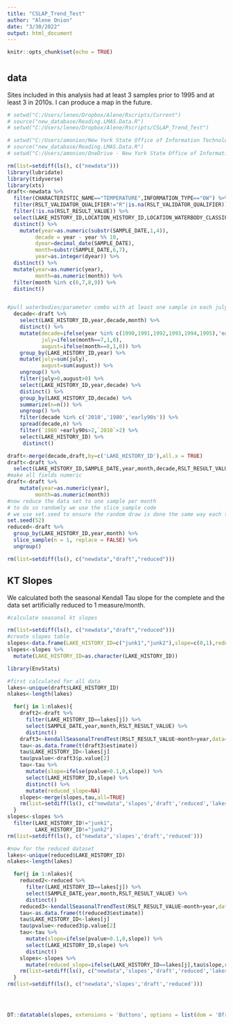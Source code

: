 ```yaml
---
title: "CSLAP_Trend_Test"
author: "Alene Onion"
date: "3/30/2022"
output: html_document
---
```


```r
knitr::opts_chunk$set(echo = TRUE)
```

#  {.tabset}

## data

Sites included in this analysis had at least 3 samples prior to 1995 and at least 3 in 2010s. I can produce a map in the future.

```r

# setwd("C:/Users/leneo/Dropbox/Alene/Rscripts/Current")
# source("new_database/Reading.LMAS.Data.R")
# setwd("C:/Users/leneo/Dropbox/Alene/Rscripts/CSLAP_Trend_Test")

# setwd("C:/Users/amonion/New York State Office of Information Technology Services/BWAM - Lakes Database/Current")
# source("new_database/Reading.LMAS.Data.R")
# setwd("C:/Users/amonion/OneDrive - New York State Office of Information Technology Services/Rscripts/CSLAP_Trend_Test")

rm(list=setdiff(ls(), c("newdata")))
library(lubridate)
library(tidyverse)
library(xts)
draft<-newdata %>% 
  filter(CHARACTERISTIC_NAME=="TEMPERATURE",INFORMATION_TYPE=="OW") %>% 
  filter(RSLT_VALIDATOR_QUALIFIER!="R"|is.na(RSLT_VALIDATOR_QUALIFIER)) %>% 
  filter(!is.na(RSLT_RESULT_VALUE)) %>% 
  select(LAKE_HISTORY_ID,LOCATION_HISTORY_ID,LOCATION_WATERBODY_CLASSIFICATION,LOCATION_X_COORDINATE,LOCATION_Y_COORDINATE,SAMPLE_DATE,RSLT_RESULT_VALUE) %>%
  distinct() %>% 
    mutate(year=as.numeric(substr(SAMPLE_DATE,1,4)),
         decade = year - year %% 10,
         dyear=decimal_date(SAMPLE_DATE),
         month=substr(SAMPLE_DATE,6,7),
         year=as.integer(dyear)) %>% 
  distinct() %>% 
  mutate(year=as.numeric(year),
         month=as.numeric(month)) %>% 
  filter(month %in% c(6,7,8,9)) %>% 
  distinct() 


#pull waterbodies/parameter combo with at least one sample in each july august, and at least three years in the 80s/early 90s and 2010s
  decade<-draft %>% 
    select(LAKE_HISTORY_ID,year,decade,month) %>% 
    distinct() %>% 
    mutate(decade=ifelse(year %in% c(1990,1991,1992,1993,1994,1995),'early90s',decade),
           july=ifelse(month==7,1,0),
           august=ifelse(month==8,1,0)) %>% 
    group_by(LAKE_HISTORY_ID,year) %>% 
    mutate(july=sum(july),
           august=sum(august)) %>% 
    ungroup() %>% 
    filter(july>0,august>0) %>% 
    select(LAKE_HISTORY_ID,year,decade) %>% 
    distinct() %>% 
    group_by(LAKE_HISTORY_ID,decade) %>% 
    summarize(n=n()) %>% 
    ungroup() %>% 
    filter(decade %in% c('2010','1980','early90s')) %>% 
    spread(decade,n) %>% 
    filter(`1980`+early90s>2,`2010`>2) %>% 
    select(LAKE_HISTORY_ID) %>% 
     distinct()

draft<-merge(decade,draft,by=c('LAKE_HISTORY_ID'),all.x = TRUE)
draft<-draft %>% 
  select(LAKE_HISTORY_ID,SAMPLE_DATE,year,month,decade,RSLT_RESULT_VALUE) %>% distinct()
#make all fields numeric
draft<-draft %>% 
    mutate(year=as.numeric(year),
         month=as.numeric(month))
#now reduce the data set to one sample per month
# to do so randomly we use the slice_sample code
# we use set.seed to ensure the random draw is done the same way each time
set.seed(52)
reduced<-draft %>% 
  group_by(LAKE_HISTORY_ID,year,month) %>%
  slice_sample(n = 1, replace = FALSE) %>%
  ungroup() 

rm(list=setdiff(ls(), c("newdata","draft","reduced")))
```

## KT Slopes

We calculated both the seasonal Kendall Tau slope for the complete and the data set artificially reduced to 1 measure/month.

```r
#calculate seasonal kt slopes

rm(list=setdiff(ls(), c("newdata","draft","reduced")))
#create slopes table
slopes<-data.frame(LAKE_HISTORY_ID=c("junk1","junk2"),slope=c(0,1),reduced_slope=c(0,1))
slopes<-slopes %>% 
  mutate(LAKE_HISTORY_ID=as.character(LAKE_HISTORY_ID))

library(EnvStats)

#first calculated for all data
lakes<-unique(draft$LAKE_HISTORY_ID)
nlakes<-length(lakes)

  for(j in 1:nlakes){
    draft2<-draft %>% 
      filter(LAKE_HISTORY_ID==lakes[j]) %>% 
      select(SAMPLE_DATE,year,month,RSLT_RESULT_VALUE) %>% 
      distinct() 
    draft3<-kendallSeasonalTrendTest(RSLT_RESULT_VALUE~month+year,data=draft2)
    tau<-as.data.frame(t(draft3$estimate))
    tau$LAKE_HISTORY_ID<-lakes[j]
    tau$pvalue<-draft3$p.value[2]
    tau<-tau %>% 
      mutate(slope=ifelse(pvalue>0.1,0,slope)) %>% 
      select(LAKE_HISTORY_ID,slope) %>% 
      distinct() %>% 
      mutate(reduced_slope=NA)
    slopes<-merge(slopes,tau,all=TRUE)
    rm(list=setdiff(ls(), c("newdata",'slopes','draft','reduced','lakes','nlakes','j')))
  }
slopes<-slopes %>% 
  filter(LAKE_HISTORY_ID!="junk1",
         LAKE_HISTORY_ID!="junk2")
rm(list=setdiff(ls(), c("newdata",'slopes','draft','reduced')))

#now for the reduced dataset
lakes<-unique(reduced$LAKE_HISTORY_ID)
nlakes<-length(lakes)

  for(j in 1:nlakes){
    reduced2<-reduced %>% 
      filter(LAKE_HISTORY_ID==lakes[j]) %>% 
      select(SAMPLE_DATE,year,month,RSLT_RESULT_VALUE) %>% 
      distinct() 
    reduced3<-kendallSeasonalTrendTest(RSLT_RESULT_VALUE~month+year,data=reduced2)
    tau<-as.data.frame(t(reduced3$estimate))
    tau$LAKE_HISTORY_ID<-lakes[j]
    tau$pvalue<-reduced3$p.value[2]
    tau<-tau %>% 
      mutate(slope=ifelse(pvalue>0.1,0,slope)) %>% 
      select(LAKE_HISTORY_ID,slope) %>% 
      distinct()    
    slopes<-slopes %>% 
      mutate(reduced_slope=ifelse(LAKE_HISTORY_ID==lakes[j],tau$slope,reduced_slope))
    rm(list=setdiff(ls(), c("newdata",'slopes','draft','reduced','lakes','nlakes','j')))
  }
rm(list=setdiff(ls(), c("newdata",'slopes','draft','reduced')))




DT::datatable(slopes, extensions = 'Buttons', options = list(dom = 'Bfrtip',buttons = c('copy', 'csv', 'excel', 'pdf', 'print')))

```